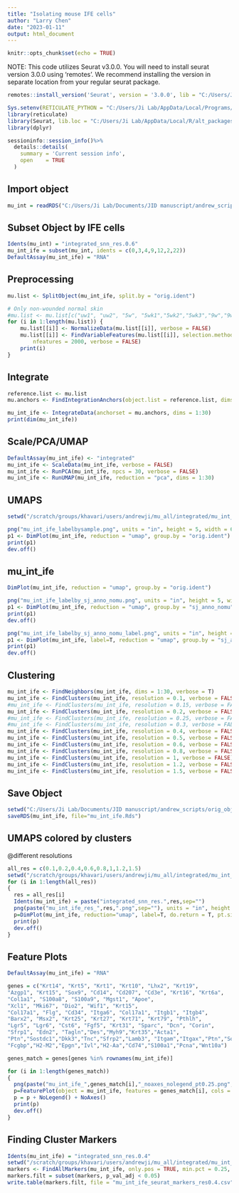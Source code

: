 ```yaml
---
title: "Isolating mouse IFE cells"
author: "Larry Chen"
date: "2023-01-11"
output: html_document
---
```


```r
knitr::opts_chunk$set(echo = TRUE)
```

NOTE: This code utilizes Seurat v3.0.0. You will need to install seurat version 3.0.0 using 'remotes'. We recommend installing the version in separate location from your regular seurat package. 
```r
remotes::install_version('Seurat', version = '3.0.0', lib = "C:/Users/Ji Lab/AppData/Local/R/alt_packages" )
```

```r
Sys.setenv(RETICULATE_PYTHON = "C:/Users/Ji Lab/AppData/Local/Programs/Python/Python310")
library(reticulate)
library(Seurat, lib.loc = "C:/Users/Ji Lab/AppData/Local/R/alt_packages")
library(dplyr)
```

```r
sessioninfo::session_info()%>%
  details::details(
    summary = 'Current session info',
    open    = TRUE
  )
```
## Import object
```r
mu_int = readRDS("C:/Users/Ji Lab/Documents/JID manuscript/andrew_scripts/orig_obj/mu_int/mu_all_int.Rds") 
```
## Subset Object by IFE cells
```r
Idents(mu_int) = "integrated_snn_res.0.6"
mu_int_ife = subset(mu_int, idents = c(0,3,4,9,12,2,22))
DefaultAssay(mu_int_ife) = "RNA"
```

## Preprocessing
```r
mu.list <- SplitObject(mu_int_ife, split.by = "orig.ident")

# Only non-wounded normal skin
#mu.list <- mu.list[c("uw1", "uw2", "5w", "5wk1","5wk2","5wk3","9w","9wk1","9wk2")]
for (i in 1:length(mu.list)) {
    mu.list[[i]] <- NormalizeData(mu.list[[i]], verbose = FALSE)
    mu.list[[i]] <- FindVariableFeatures(mu.list[[i]], selection.method = "vst", 
        nfeatures = 2000, verbose = FALSE)
    print(i)
}
```
## Integrate
```r
reference.list <- mu.list
mu.anchors <- FindIntegrationAnchors(object.list = reference.list, dims = 1:30)

mu_int_ife <- IntegrateData(anchorset = mu.anchors, dims = 1:30)
print(dim(mu_int_ife))
```
## Scale/PCA/UMAP
```r
DefaultAssay(mu_int_ife) <- "integrated"
mu_int_ife <- ScaleData(mu_int_ife, verbose = FALSE)
mu_int_ife <- RunPCA(mu_int_ife, npcs = 30, verbose = FALSE)
mu_int_ife <- RunUMAP(mu_int_ife, reduction = "pca", dims = 1:30)
```

## UMAPS
```r
setwd("/scratch/groups/khavari/users/andrewji/mu_all/integrated/mu_int_ife_new/plots")

png("mu_int_ife_labelbysample.png", units = "in", height = 5, width = 6, res=300)
p1 <- DimPlot(mu_int_ife, reduction = "umap", group.by = "orig.ident")
print(p1)
dev.off()
```

## mu_int_ife
```r
DimPlot(mu_int_ife, reduction = "umap", group.by = "orig.ident")
```

```r
png("mu_int_ife_labelby_sj_anno_nomu.png", units = "in", height = 5, width = 8, res=300)
p1 <- DimPlot(mu_int_ife, reduction = "umap", group.by = "sj_anno_nomu")
print(p1)
dev.off()
```


```r
png("mu_int_ife_labelby_sj_anno_nomu_label.png", units = "in", height = 5, width = 8, res=300)
p1 <- DimPlot(mu_int_ife, label=T, reduction = "umap", group.by = "sj_anno_nomu")
print(p1)
dev.off()
```

## Clustering
```r
mu_int_ife <- FindNeighbors(mu_int_ife, dims = 1:30, verbose = T)
mu_int_ife <- FindClusters(mu_int_ife, resolution = 0.1, verbose = FALSE)
#mu_int_ife <- FindClusters(mu_int_ife, resolution = 0.15, verbose = FALSE)
mu_int_ife <- FindClusters(mu_int_ife, resolution = 0.2, verbose = FALSE)
#mu_int_ife <- FindClusters(mu_int_ife, resolution = 0.25, verbose = FALSE)
#mu_int_ife <- FindClusters(mu_int_ife, resolution = 0.3, verbose = FALSE)
mu_int_ife <- FindClusters(mu_int_ife, resolution = 0.4, verbose = FALSE)
mu_int_ife <- FindClusters(mu_int_ife, resolution = 0.5, verbose = FALSE)
mu_int_ife <- FindClusters(mu_int_ife, resolution = 0.6, verbose = FALSE)
mu_int_ife <- FindClusters(mu_int_ife, resolution = 0.8, verbose = FALSE)
mu_int_ife <- FindClusters(mu_int_ife, resolution = 1, verbose = FALSE)
mu_int_ife <- FindClusters(mu_int_ife, resolution = 1.2, verbose = FALSE)
mu_int_ife <- FindClusters(mu_int_ife, resolution = 1.5, verbose = FALSE)
```

## Save Object
```r
setwd("C:/Users/Ji Lab/Documents/JID manuscript/andrew_scripts/orig_obj/mu_int/")
saveRDS(mu_int_ife, file="mu_int_ife.Rds") 
```

## UMAPS colored by clusters
@different resolutions 

```r
all_res = c(0.1,0.2,0.4,0.6,0.8,1,1.2,1.5)
setwd("/scratch/groups/khavari/users/andrewji/mu_all/integrated/mu_int_ife_new/plots")
for (i in 1:length(all_res))
{
  res = all_res[i]
  Idents(mu_int_ife) = paste("integrated_snn_res.",res,sep="")
  png(paste("mu_int_ife_res_",res,".png",sep=""), units = "in", height = 5, width = 5.5, res=300)
  p=DimPlot(mu_int_ife, reduction="umap", label=T, do.return = T, pt.size = 0.25)
  print(p)
  dev.off()
}
```

## Feature Plots

```r
DefaultAssay(mu_int_ife) = "RNA"

genes = c("Krt14", "Krt5", "Krt1", "Krt10", "Lhx2", "Krt19", 
"Azgp1", "Krt15", "Sox9", "Cd14", "Cd207", "Cd3e", "Krt16", "Krt6a",
"Col1a1", "S100a8", "S100a9", "Mgst1", "Apoe", 
"Xcl1", "Mki67", "Dio2", "Wif1", "Krt15", 
"Col17a1", "Flg", "Cd34", "Itga6", "Col17a1", "Itgb1", "Itgb4", 
"Barx2", "Msx2", "Krt25", "Krt27", "Krt71", "Krt79", "Pthlh", 
"Lgr5", "Lgr6", "Cst6", "Fgf5", "Krt31", "Sparc", "Dcn", "Corin", 
"Sfrp1", "Edn2", "Tagln","Des","Myh9","Krt35","Acta1",
"Ptn","Sostdc1","Dkk3","Tnc","Sfrp2","Lamb3", "Itgam","Itgax","Ptn","Sostdc1",
"Fcgbp","H2-M2","Epgn","Ivl","H2-Aa","Cd74","S100a1","Pcna","Wnt10a")

genes_match = genes[genes %in% rownames(mu_int_ife)]

for (i in 1:length(genes_match))
{
  png(paste("mu_int_ife_",genes_match[i],"_noaxes_nolegend_pt0.25.png",sep=""), units = "in", height = 6, width = 5, res=300)
  p=FeaturePlot(object = mu_int_ife, features = genes_match[i], cols = c("lightgrey", "blue"), pt.size = 0.25, order=T)
  p = p + NoLegend() + NoAxes()
  print(p)
  dev.off()
}
```

## Finding Cluster Markers

```r
Idents(mu_int_ife) = "integrated_snn_res.0.4"
setwd("/scratch/groups/khavari/users/andrewji/mu_all/integrated/mu_int_ife_new")
markers <- FindAllMarkers(mu_int_ife, only.pos = TRUE, min.pct = 0.25, logfc.threshold = 0.25)
markers.filt = subset(markers, p_val_adj < 0.05)
write.table(markers.filt, file = "mu_int_ife_seurat_markers_res0.4.csv",sep = ",",row.names = T, col.names=T)
```